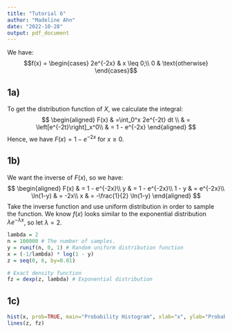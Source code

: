 ```yaml
---
title: "Tutorial 6"
author: "Madeline Ahn"
date: "2022-10-28"
output: pdf_document
---
```

We have: $$f(x) = \begin{cases}
2e^{-2x} & x \leq 0;\\
0 & \text{otherwise}
\end{cases}$$

## 1a)
To get the distribution function of $X$, we calculate the integral:
$$
\begin{aligned}
  F(x) & =\int_0^x 2e^{-2t} dt \\
  & = \left[e^{-2t}\right]_x^0\\
  & = 1 - e^{-2x}
\end{aligned}
$$
Hence, we have $F(x) = 1 - e^{-2x}$ for $x \geq 0$.

## 1b)
We want the inverse of $F(x)$, so we have:
$$
\begin{aligned}
F(x) & = 1 - e^{-2x}\\
y & = 1 - e^{-2x}\\
1 - y & = e^{-2x}\\
\ln(1-y) & = -2x\\
x & = -\frac{1}{2} \ln(1-y) 
\end{aligned}
$$
Take the inverse function and use uniform distribution in order to sample the function.
We know $f(x)$ looks similar to the exponential distribution $\lambda e^{-\lambda x}$, so let $\lambda = 2$.
```r
lambda = 2
n = 100000 # The number of samples.
y = runif(n, 0, 1) # Random uniform distribution function
x = (-1/lambda) * log(1 - y)
z = seq(0, 6, by=0.01)

# Exact density function
fz = dexp(z, lambda) # Exponential distribution
```

## 1c)
```r
hist(x, prob=TRUE, main="Probability Histogram", xlab="x", ylab="Probability")
lines(z, fz)
```